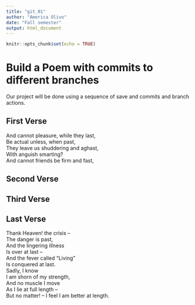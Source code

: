 ```yaml
---
title: "git_01"
author: "America Olivo"
date: "Fall semester"
output: html_document
---
```


```r
knitr::opts_chunk$set(echo = TRUE)
```
# Build a Poem with commits to different branches
Our project will be done using a sequence of save and commits and branch actions.
<!-- Do not modify or change any text in "!--" bracketed areas such as this --- these are instructions to
you, if you change any of this the git program will notice it and compromise your git merging strategy !-->

## First Verse 
<!--Put the first five lines of a poem by Lewis Carrol in this section!-->

And cannot pleasure, while they last,  
Be actual unless, when past,  
They leave us shuddering and aghast,  
With anguish smarting?  
And cannot friends be firm and fast,  

## Second Verse
<!--Put the first five lines of a poem by Robert Frost here!-->

## Third Verse
<!--Put the first two verses of The Walrus and the Carpenter here!-->

## Last Verse
<!--Put a short poem of your choice 8-20 lines,here!-->
Thank Heaven! the crisis –  
The danger is past,  
And the lingering illness  
Is over at last –  
And the fever called “Living”  
Is conquered at last.  
Sadly, I know  
I am shorn of my strength,  
And no muscle I move  
As I lie at full length –  
But no matter! – I feel I am better at length.  